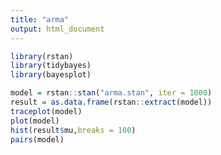 ```yaml
---
title: "arma"
output: html_document
---
```


```r
library(rstan)
library(tidybayes)
library(bayesplot)
```

```r
model = rstan::stan("arma.stan", iter = 1000)
result = as.data.frame(rstan::extract(model))
traceplot(model)
plot(model)
hist(result$mu,breaks = 100)
pairs(model)
```


